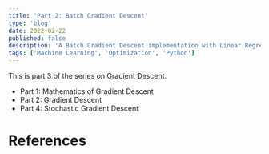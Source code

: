 ```yaml
---
title: 'Part 2: Batch Gradient Descent'
type: 'blog'
date: 2022-02-22
published: false
description: 'A Batch Gradient Descent implementation with Linear Regression in Python'
tags: ['Machine Learning', 'Optimization', 'Python']
---
```



This is part 3 of the series on Gradient Descent.

- <Link to="/blog/part-1-mathematics-of-gradient-descent">
    Part 1: Mathematics of Gradient Descent
  </Link>
- <Link to="/blog/part-2-gradient-descent">
    Part 2: Gradient Descent
  </Link>
- <Link to="/blog/part-4-stochastic-gradient-descent">
    Part 4: Stochastic Gradient Descent
  </Link>

# References